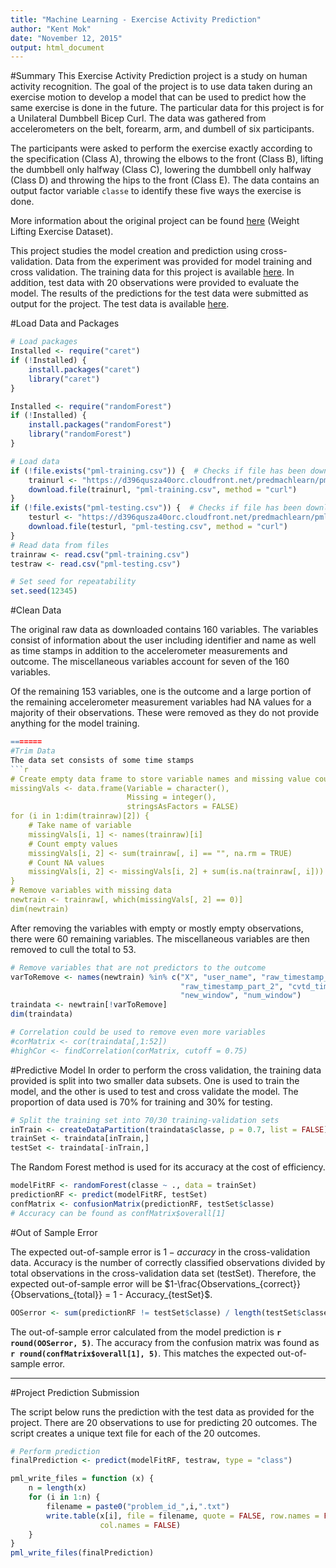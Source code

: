 ```yaml
---
title: "Machine Learning - Exercise Activity Prediction"
author: "Kent Mok"
date: "November 12, 2015"
output: html_document
---
```


#Summary
This Exercise Activity Prediction project is a study on human activity 
recognition. The goal of the project is to use data taken during an exercise 
motion to develop a model that can be used to predict how the same exercise is 
done in the future. The particular data for this project is for a Unilateral 
Dumbbell Bicep Curl. The data was gathered from accelerometers on the belt, 
forearm, arm, and dumbell of six participants.

The participants were asked to perform the exercise exactly according to the 
specification (Class A), throwing the elbows to the front (Class B), lifting 
the dumbbell only halfway (Class C), lowering the dumbbell only halfway (Class 
D) and throwing the hips to the front (Class E). The data contains an output 
factor variable `classe` to identify these five ways the exercise is done.

More information about the original project can be found 
[here](http://groupware.les.inf.puc-rio.br/har) (Weight Lifting Exercise 
Dataset).

This project studies the model creation and prediction using cross-validation. 
Data from the experiment was provided for model training and cross validation. 
The training data for this project is available [here](https://d396qusza40orc.cloudfront.net/predmachlearn/pml-training.csv). 
In addition, test data with 20 observations were provided to evaluate the model.
The results of the predictions for the test data were submitted as output for 
the project. The test data is available 
[here](https://d396qusza40orc.cloudfront.net/predmachlearn/pml-testing.csv).

#Load Data and Packages
```r
# Load packages
Installed <- require("caret")
if (!Installed) {
    install.packages("caret")
    library("caret")
}

Installed <- require("randomForest")
if (!Installed) {
    install.packages("randomForest")
    library("randomForest")
}

# Load data
if (!file.exists("pml-training.csv")) {  # Checks if file has been downloaded
    trainurl <- "https://d396qusza40orc.cloudfront.net/predmachlearn/pml-training.csv"
    download.file(trainurl, "pml-training.csv", method = "curl")
}
if (!file.exists("pml-testing.csv")) {  # Checks if file has been downloaded
    testurl <- "https://d396qusza40orc.cloudfront.net/predmachlearn/pml-testing.csv"
    download.file(testurl, "pml-testing.csv", method = "curl")
}
# Read data from files
trainraw <- read.csv("pml-training.csv")
testraw <- read.csv("pml-testing.csv")

# Set seed for repeatability
set.seed(12345)
```

#Clean Data

The original raw data as downloaded contains 160 variables. The variables 
consist of information about the user including identifier and name as well as 
time stamps in addition to the accelerometer measurements and outcome. The 
miscellaneous variables account for seven of the 160 variables.

Of the remaining 153 variables, one is the outcome and a large portion of the 
remaining accelerometer measurement variables had NA values for a majority of 
their observations. These were removed as they do not provide anything for the 
model training.
```r
=======
#Trim Data
The data set consists of some time stamps
```r
# Create empty data frame to store variable names and missing value counts
missingVals <- data.frame(Variable = character(),
                          Missing = integer(),
                          stringsAsFactors = FALSE)
for (i in 1:dim(trainraw)[2]) {
    # Take name of variable
    missingVals[i, 1] <- names(trainraw)[i]
    # Count empty values
    missingVals[i, 2] <- sum(trainraw[, i] == "", na.rm = TRUE)
    # Count NA values
    missingVals[i, 2] <- missingVals[i, 2] + sum(is.na(trainraw[, i]))
}
# Remove variables with missing data
newtrain <- trainraw[, which(missingVals[, 2] == 0)]
dim(newtrain)
```

After removing the variables with empty or mostly empty observations, there were
60 remaining variables. The miscellaneous variables are then removed to cull the
total to 53.

```r
# Remove variables that are not predictors to the outcome
varToRemove <- names(newtrain) %in% c("X", "user_name", "raw_timestamp_part_1",
                                      "raw_timestamp_part_2", "cvtd_timestamp",
                                      "new_window", "num_window")
traindata <- newtrain[!varToRemove]
dim(traindata)

# Correlation could be used to remove even more variables
#corMatrix <- cor(traindata[,1:52])
#highCor <- findCorrelation(corMatrix, cutoff = 0.75)
```

#Predictive Model
In order to perform the cross validation, the training data provided is split
into two smaller data subsets. One is used to train the model, and the other is 
used to test and cross validate the model. The proportion of data used is 70% 
for training and 30% for testing.
```r
# Split the training set into 70/30 training-validation sets
inTrain <- createDataPartition(traindata$classe, p = 0.7, list = FALSE)
trainSet <- traindata[inTrain,]
testSet <- traindata[-inTrain,]
```
The Random Forest method is used for its accuracy at the cost of efficiency.
```r
modelFitRF <- randomForest(classe ~ ., data = trainSet)
predictionRF <- predict(modelFitRF, testSet)
confMatrix <- confusionMatrix(predictionRF, testSet$classe)
# Accuracy can be found as confMatrix$overall[1]
```

#Out of Sample Error

The expected out-of-sample error is $1-accuracy$ in the cross-validation data. 
Accuracy is the number of correctly classified observations divided by total 
observations in the cross-validation data set (testSet). Therefore, the expected 
out-of-sample error will be 
$1-\frac{Observations_{correct}}{Observations_{total}} = 1 - Accuracy_{testSet}$.

```r
OOSerror <- sum(predictionRF != testSet$classe) / length(testSet$classe)
```

The out-of-sample error calculated from the model prediction is 
**`r round(OOSerror, 5)`**. The accuracy from the confusion matrix was found as 
**`r round(confMatrix$overall[1], 5)`**. This matches the expected out-of-sample
error.

***

#Project Prediction Submission

The script below runs the prediction with the test data as provided for the
project. There are 20 observations to use for predicting 20 outcomes. The script
creates a unique text file for each of the 20 outcomes.
```r
# Perform prediction
finalPrediction <- predict(modelFitRF, testraw, type = "class")

pml_write_files = function (x) {
    n = length(x)
    for (i in 1:n) {
        filename = paste0("problem_id_",i,".txt")
        write.table(x[i], file = filename, quote = FALSE, row.names = FALSE,
                    col.names = FALSE)
    }
}
pml_write_files(finalPrediction)
```